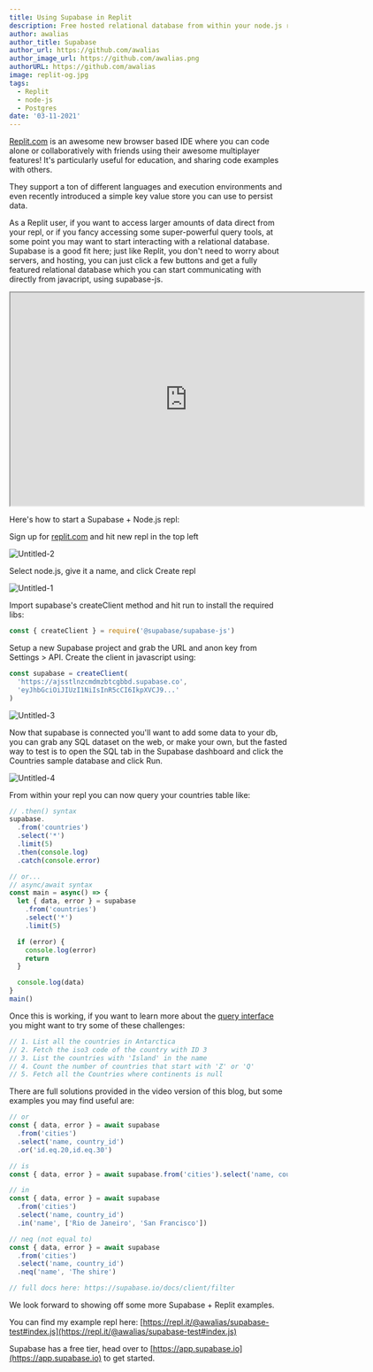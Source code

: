 ```yaml
---
title: Using Supabase in Replit
description: Free hosted relational database from within your node.js repl
author: awalias
author_title: Supabase
author_url: https://github.com/awalias
author_image_url: https://github.com/awalias.png
authorURL: https://github.com/awalias
image: replit-og.jpg
tags:
  - Replit
  - node-js
  - Postgres
date: '03-11-2021'
---
```


[Replit.com](http://replit.com) is an awesome new browser based IDE where you can code alone or collaboratively with friends using their awesome multiplayer features! It's particularly useful for education, and sharing code examples with others.

They support a ton of different languages and execution environments and even recently introduced a simple key value store you can use to persist data.

As a Replit user, if you want to access larger amounts of data direct from your repl, or if you fancy accessing some super-powerful query tools, at some point you may want to start interacting with a relational database. Supabase is a good fit here; just like Replit, you don't need to worry about servers, and hosting, you can just click a few buttons and get a fully featured relational database which you can start communicating with directly from javacript, using supabase-js.

<iframe
  className="w-full video-with-border"
  width="640"
  height="385"
  src="https://www.youtube-nocookie.com/embed/lQ5iIxaYduI"
  frameBorder="1"
  allow="accelerometer; autoplay; clipboard-write; encrypted-media; gyroscope; picture-in-picture"
  allowFullScreen
></iframe>

Here's how to start a Supabase + Node.js repl:

Sign up for [replit.com](http://replit.com) and hit new repl in the top left

![Untitled-2](https://dev-to-uploads.s3.amazonaws.com/uploads/articles/u3dljulzsyqu58i75epn.png)

Select node.js, give it a name, and click Create repl

![Untitled-1](https://dev-to-uploads.s3.amazonaws.com/uploads/articles/7rcfbb12sfabevto571j.png)

Import supabase's createClient method and hit run to install the required libs:

```jsx
const { createClient } = require('@supabase/supabase-js')
```

Setup a new Supabase project and grab the URL and anon key from Settings > API. Create the client in javascript using:

```jsx
const supabase = createClient(
  'https://ajsstlnzcmdmzbtcgbbd.supabase.co',
  'eyJhbGciOiJIUzI1NiIsInR5cCI6IkpXVCJ9...'
)
```

![Untitled-3](https://dev-to-uploads.s3.amazonaws.com/uploads/articles/5j5aqyjdh74qm83slmli.png)

Now that supabase is connected you'll want to add some data to your db, you can grab any SQL dataset on the web, or make your own, but the fasted way to test is to open the SQL tab in the Supabase dashboard and click the Countries sample database and click Run.

![Untitled-4](https://dev-to-uploads.s3.amazonaws.com/uploads/articles/54yykm6h9hqpric87zad.png)

From within your repl you can now query your countries table like:

```jsx
// .then() syntax
supabase.
  .from('countries')
  .select('*')
  .limit(5)
  .then(console.log)
  .catch(console.error)

// or...
// async/await syntax
const main = async() => {
  let { data, error } = supabase
    .from('countries')
    .select('*')
    .limit(5)

  if (error) {
    console.log(error)
    return
  }

  console.log(data)
}
main()
```

Once this is working, if you want to learn more about the [query interface](https://supabase.io/docs/client/filter) you might want to try some of these challenges:

```jsx
// 1. List all the countries in Antarctica
// 2. Fetch the iso3 code of the country with ID 3
// 3. List the countries with 'Island' in the name
// 4. Count the number of countries that start with 'Z' or 'Q'
// 5. Fetch all the Countries where continents is null
```

There are full solutions provided in the video version of this blog, but some examples you may find useful are:

```jsx
// or
const { data, error } = await supabase
  .from('cities')
  .select('name, country_id')
  .or('id.eq.20,id.eq.30')

// is
const { data, error } = await supabase.from('cities').select('name, country_id').is('name', null)

// in
const { data, error } = await supabase
  .from('cities')
  .select('name, country_id')
  .in('name', ['Rio de Janeiro', 'San Francisco'])

// neq (not equal to)
const { data, error } = await supabase
  .from('cities')
  .select('name, country_id')
  .neq('name', 'The shire')

// full docs here: https://supabase.io/docs/client/filter
```

We look forward to showing off some more Supabase + Replit examples.

You can find my example repl here: [https://repl.it/@awalias/supabase-test#index.js](https://repl.it/@awalias/supabase-test#index.js)

Supabase has a free tier, head over to [https://app.supabase.io](https://app.supabase.io) to get started.
